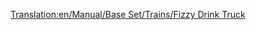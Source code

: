 [[Translation:en/Manual/Base Set/Trains/Fizzy Drink Truck]]
{{it/Manual/Base Set/Trains/Vagoni|Picture=[[File:en/Manual/Base Set/Trains/Fuzzydrinktruck.png]]
|Name=Carro trasporto bibite frizzanti
|NormalCost=€ 2.260
|NormalWeight=18 / 21 t
|NormalCapacity=25 bibite frizzanti
|MonoCost="
|MonoWeight="
|MonoCapacity=30 bibite frizzanti
|MagCost="
|MagWeight=18 / 22 t
|MagCapacity=32 bibite frizzanti
|Description=Per il trasporto delle bibibte frizzanti dalle fabbriche alle città. Solo nel Toyland. Avviso per il personale viaggiante: Vietato salire bordo muniti di cavatappi, sarete perquisiti prima dell'imbarco.
}}